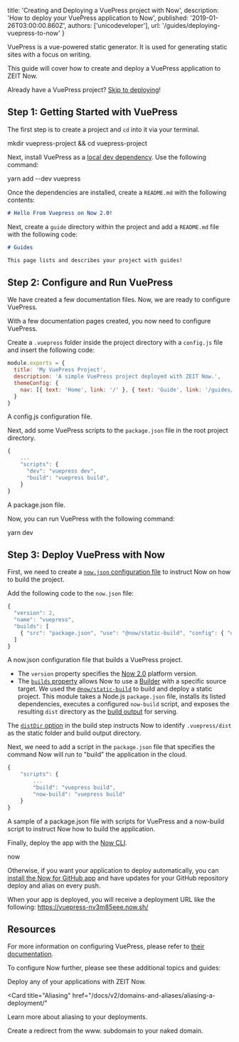 
  title: 'Creating and Deploying a VuePress project with Now',
  description: 'How to deploy your VuePress application to Now',
  published: '2019-01-26T03:00:00.860Z',
  authors: ['unicodeveloper'],
  url: '/guides/deploying-vuepress-to-now'
}

VuePress is a vue-powered static generator. It is used for generating static sites with a focus on writing.

This guide will cover how to create and deploy a VuePress application to ZEIT Now.

Already have a VuePress project? [Skip to deploying](#step-3:-deploy-vuepress-with-now)!

## Step 1: Getting Started with VuePress

The first step is to create a project and `cd` into it via your terminal.

<TerminalInput>mkdir vuepress-project && cd vuepress-project</TerminalInput>

Next, install VuePress as a [local dev dependency](https://yarnpkg.com/en/docs/usage). Use the following command:

<TerminalInput>yarn add --dev vuepress</TerminalInput>

Once the dependencies are installed, create a `README.md` with the following contents:

```markdown
# Hello From Vuepress on Now 2.0!
```

Next, create a `guide` directory within the project and add a `README.md` file with the following code:

```markdown
# Guides

This page lists and describes your project with guides!
```

## Step 2: Configure and Run VuePress

We have created a few documentation files. Now, we are ready to configure VuePress.

With a few documentation pages created, you now need to configure VuePress.

Create a `.vuepress` folder inside the project directory with a `config.js` file and insert the following code:

```js
module.exports = {
  title: 'My VuePress Project',
  description: 'A simple VuePress project deployed with ZEIT Now.',
  themeConfig: {
    nav: [{ text: 'Home', link: '/' }, { text: 'Guide', link: '/guides/' }]
  }
}
```

<Caption>
  A <InlineCode>config.js</InlineCode> configuration file.
</Caption>

Next, add some VuePress scripts to the `package.json` file in the root project directory.

```js
{
    ...
    "scripts": {
      "dev": "vuepress dev",
      "build": "vuepress build",
    }
}
```

<Caption>
  A <InlineCode>package.json</InlineCode> file.
</Caption>

Now, you can run VuePress with the following command:

<TerminalInput>yarn dev</TerminalInput>

## Step 3: Deploy VuePress with Now

First, we need to create a [`now.json` configuration file](/docs/v2/deployments/configuration) to instruct Now on how to build the project.

Add the following code to the `now.json` file:

```js
{
  "version": 2,
  "name": "vuepress",
  "builds": [
    { "src": "package.json", "use": "@now/static-build", "config": { "distDir": ".vuepress/dist" } }
  ]
}
```

<Caption>
  A <InlineCode>now.json</InlineCode> configuration file that builds a VuePress
  project.
</Caption>

- The `version` property specifies the [Now 2.0](/now) platform version.
- The [`builds` property](/docs/v2/deployments/builds) allows Now to use a [Builder](/docs/v2/deployments/builders/overview/) with a specific source target. We used the [`@now/static-build`](/docs/v2/deployments/official-builders/static-build-now-static-build/) to build and deploy a static project. This module takes a Node.js `package.json` file, installs its listed dependencies, executes a configured `now-build` script, and exposes the resulting `dist` directory as the [build output](/docs/v2/deployments/builds/#sources-and-outputs) for serving.

The [`distDir` option](/docs/v2/deployments/official-builders/static-build-now-static-build/#configuring-the-build-output-directory) in the build step instructs Now to identify `.vuepress/dist` as the static folder and build output directory.

Next, we need to add a script in the `package.json` file that specifies the command Now will run to "build" the application in the cloud.

```js
{
    "scripts": {
        ...
        "build": "vuepress build",
        "now-build": "vuepress build"
    }
}
```

<Caption>
  A sample of a <InlineCode>package.json</InlineCode> file with scripts for
  VuePress and a <InlineCode>now-build</InlineCode> script to instruct Now how
  to build the application.
</Caption>

Finally, deploy the app with the [Now CLI](/docs/v2/getting-started/installation#now-cli).

<TerminalInput>now</TerminalInput>

Otherwise, if you want your application to deploy automatically, you can [install the Now for GitHub app](/docs/v2/integrations/now-for-github/) and have updates for your GitHub repository deploy and alias on every push.

When your app is deployed, you will receive a deployment URL like the following: https://vuepress-nv3m85eee.now.sh/

## Resources

For more information on configuring VuePress, please refer to [their documentation](https://vuepress.vuejs.org/guide/).

To configure Now further, please see these additional topics and guides:

<Card title="Deploying Basics" href="/docs/v2/deployments/basics">
  Deploy any of your applications with ZEIT Now.
</Card>

<Card
  title="Aliasing"
  href="/docs/v2/domains-and-aliases/aliasing-a-deployment/"
>
  Learn more about aliasing to your deployments.
</Card>

<Card title="www. Redirect" href="/guides/redirect-from-www">
  Create a redirect from the www. subdomain to your naked domain.
</Card>


